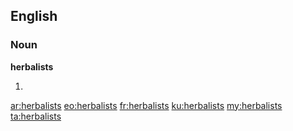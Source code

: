 ==English==

===Noun===
'''herbalists'''

# {{plural of|[[herbalist]]}}

[[ar:herbalists]]
[[eo:herbalists]]
[[fr:herbalists]]
[[ku:herbalists]]
[[my:herbalists]]
[[ta:herbalists]]